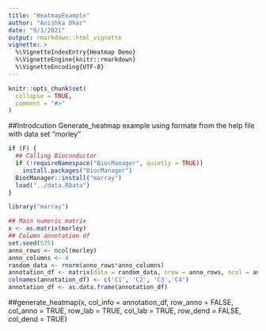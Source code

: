 ```yaml
---
title: "HeatmapExample"
author: "Anishka Dhar"
date: "9/1/2021"
output: rmarkdown::html_vignette
vignette: >
  %\VignetteIndexEntry{Heatmap Demo}
  %\VignetteEngine{knitr::rmarkdown}
  %\VignetteEncoding{UTF-8}
---
```


```r
knitr::opts_chunk$set(
  collapse = TRUE,
  comment = "#>"
)
```
##Introdcution
Generate_heatmap example using formate from the help file with data set "morley"


```r
if (F) {
  ## Calling Bioconductor
  if (!requireNamespace("BiocManager", quietly = TRUE))
    install.packages("BiocManager")
  BiocManager::install("marray")
  load("../data.RData")
}
```

``` r
library("marray")
```


```r
## Main numeric matrix
x <- as.matrix(morley)
## Column annotation df
set.seed(575)
anno_rows <- ncol(morley)
anno_columns <- 4
random_data <- rnorm(anno_rows*anno_columns)
annotation_df <- matrix(data = random_data, nrow = anno_rows, ncol = anno_columns)
colnames(annotation_df) <- c('C1', 'C2', 'C3','C4')
annotation_df <- as.data.frame(annotation_df)
```
##generate_heatmap(x, col_info = annotation_df, row_anno = FALSE, col_anno = TRUE, row_lab = TRUE, col_lab = TRUE, row_dend = FALSE, col_dend = TRUE)

